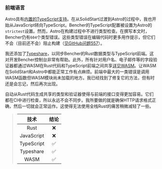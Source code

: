 ### 前端语言

Astro具有[内置的TypeScript支持][astro typescript]。在从SolidStart过渡到Astro的过程中，我也开始从JavaScript转向TypeScript。Bencher的TypeScript配置被设置为Astro的`strictest`设置。然而，Astro在构建过程中不进行类型检查。在撰写本文时，Bencher仍有`604`个类型错误。这些类型错误在编辑代码时更多用作提示，但它们不会（目前还不会）阻止构建（[见GitHub问题557][github issue 557]）。

我还添加了[Typeshare][typeshare github]，以同步Bencher的Rust数据类型与TypeScript前端。这对开发Bencher控制台非常有帮助。此外，所有针对用户名、电子邮件等的字段验证器都通过WASM在Rust代码和TypeScript前端之间共享[详见WASM][github wasm bindgen]。让WASM在SolidStart和Astro中都能正常工作有点麻烦。前端中最大的一类错误是调用WASM函数但WASM模块尚未加载的地方。我已经找到了修复它的方法，但有时还是会忘记，然后再次出现。

自动从Rust代码生成共享的类型和验证器使得与前端的接口变得更加容易。它们都在CI中进行检查，所以永远不会不同步。我所要做的就是确保HTTP请求格式正确，然后一切就会正常运作。这使得无法使用全栈Rust的痛苦稍微减轻了一些。

> |   技术    |  结论  |
> | :--------: | :----: |
> |    Rust    |   ❌   |
> | JavaScript |   ❌   |
> | TypeScript |   ✅   |
> | Typeshare  |   ✅   |
> |    WASM    |   ✅   |

[astro typescript]: https://docs.astro.build/zh/guides/typescript/
[github issue 557]: https://github.com/bencherdev/bencher/issues/557
[typeshare github]: https://github.com/1Password/typeshare
[github wasm bindgen]: https://github.com/rustwasm/wasm-bindgen